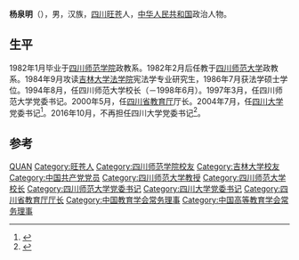 '''杨泉明'''（{{bd|1955年|10月||}}），男，汉族，[[四川|四川]][[旺苍|旺苍]]人，[[中华人民共和国|中华人民共和国]]政治人物。

== 生平 ==
1982年1月毕业于[[四川师范学院|四川师范学院]]政教系。1982年2月后任教于[[四川师范大学|四川师范大学]]政教系。1984年9月攻读[[吉林大学法学院|吉林大学法学院]]宪法学专业研究生，1986年7月获法学硕士学位。1994年8月，任四川师范大学校长（－1998年6月）。1997年3月，任四川师范大学党委书记。2000年5月，任[[四川省教育厅|四川省教育厅]]厅长。2004年7月，任[[四川大学|四川大学]]党委书记<ref>{{cite news|title=杨泉明同志出任四川大学党委书记|url=http://www.scu.edu.cn/news/cdxw/webinfo/2004/07/1204269549244022.htm|accessdate=2014-09-24|newspaper=四川大学新闻网|archive-url=https://web.archive.org/web/20161101041403/http://www.scu.edu.cn/news/cdxw/webinfo/2004/07/1204269549244022.htm|archive-date=2016-11-01|dead-url=yes}}</ref>。2016年10月，不再担任四川大学党委书记<ref>{{cite web|url=http://www.thepaper.cn/newsDetail_forward_1552302|title=王建国任四川大学党委书记，杨泉明不再担任|publisher=澎湃新闻网|accessdate=2016-10-31|archive-date=2019-09-01|archive-url=https://web.archive.org/web/20190901071352/http://www.thepaper.cn/newsDetail_forward_1552302|dead-url=no}}</ref>。

== 参考 ==
{{reflist}}

{{中国政治人物小作品}}
{{1995届中央党校一年制中青年干部培训班}}
{{Navboxes 
| title  = 杨泉明在[[中国教育学会|中国教育学会]]的职务
| list1  =
{{中国教育学会第五届理事会}}
}}
{{Navboxes 
| title  = 杨泉明在[[中国高等教育学会|中国高等教育学会]]的职务
| list1  =
{{中国高等教育学会第四届理事会}}
{{中国高等教育学会第五届理事会}}
}}

{{Authority control}}
{{DEFAULTSORT:Yang杨}}
[[Category:杨姓|QUAN]]
[[Category:旺苍人|Category:旺苍人]]
[[Category:四川师范学院校友|Category:四川师范学院校友]]
[[Category:吉林大学校友|Category:吉林大学校友]]
[[Category:中国共产党党员|Category:中国共产党党员]]
[[Category:四川师范大学教授|Category:四川师范大学教授]]
[[Category:四川师范大学校长|Category:四川师范大学校长]]
[[Category:四川师范大学党委书记|Category:四川师范大学党委书记]]
[[Category:四川大学党委书记|Category:四川大学党委书记]]
[[Category:四川省教育厅厅长|Category:四川省教育厅厅长]]
[[Category:中国教育学会常务理事|Category:中国教育学会常务理事]]
[[Category:中国高等教育学会常务理事|Category:中国高等教育学会常务理事]]